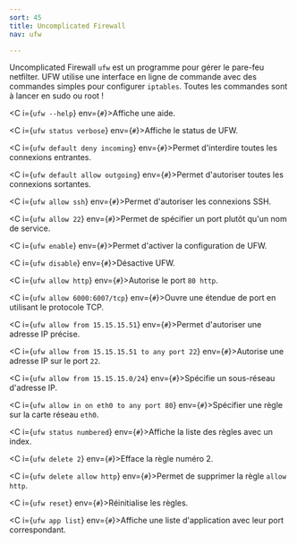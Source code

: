 ```yaml
---
sort: 45
title: Uncomplicated Firewall
nav: ufw

---
```


Uncomplicated Firewall `ufw` est un programme pour gérer le pare-feu netfilter. UFW utilise une interface en ligne de commande avec des commandes simples pour configurer `iptables`. Toutes les commandes sont à lancer en sudo ou root !

<C i={`ufw --help`} env={`#`}>Affiche une aide.</C>

<C i={`ufw status verbose`} env={`#`}>Affiche le status de UFW.</C>

<C i={`ufw default deny incoming`} env={`#`}>Permet d'interdire toutes les connexions entrantes.</C>

<C i={`ufw default allow outgoing`} env={`#`}>Permet d'autoriser toutes les connexions sortantes.</C>

<C i={`ufw allow ssh`} env={`#`}>Permet d'autoriser les connexions SSH.</C>

<C i={`ufw allow 22`} env={`#`}>Permet de spécifier un port plutôt qu'un nom de service.</C>

<C i={`ufw enable`} env={`#`}>Permet d'activer la configuration de UFW.</C>

<C i={`ufw disable`} env={`#`}>Désactive UFW.</C>

<C i={`ufw allow http`} env={`#`}>Autorise le port `80 http`.</C>

<C i={`ufw allow 6000:6007/tcp`} env={`#`}>Ouvre une étendue de port en utilisant le protocole TCP.</C>

<C i={`ufw allow from 15.15.15.51`} env={`#`}>Permet d'autoriser une adresse IP précise.</C>

<C i={`ufw allow from 15.15.15.51 to any port 22`} env={`#`}>Autorise une adresse IP sur le port `22`.</C>

<C i={`ufw allow from 15.15.15.0/24`} env={`#`}>Spécifie un sous-réseau d'adresse IP.</C>

<C i={`ufw allow in on eth0 to any port 80`} env={`#`}>Spécifier une règle sur la carte réseau `eth0`.</C>

<C i={`ufw status numbered`} env={`#`}>Affiche la liste des règles avec un index.</C>

<C i={`ufw delete 2`} env={`#`}>Efface la règle numéro 2.</C>

<C i={`ufw delete allow http`} env={`#`}>Permet de supprimer la règle `allow http`.</C>

<C i={`ufw reset`} env={`#`}>Réinitialise les règles.</C>

<C i={`ufw app list`} env={`#`}>Affiche une liste d'application avec leur port correspondant.</C>



